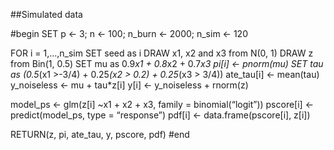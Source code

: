 ##Simulated data

#begin
SET p <- 3; n <- 100; n_burn <- 2000; n_sim <- 120

FOR i = 1,...,n_sim
  SET seed as i
  DRAW x1, x2 and x3 from N(0, 1)
  DRAW z from Bin(1, 0.5)
  SET mu as 0.9*x1 + 0.8*x2 + 0.7*x3
  pi[i] <- pnorm(mu)
  SET tau as (0.5*(x1 >-3/4) + 0.25*(x2 > 0.2) + 0.25*(x3 > 3/4))
  ate_tau[i] <- mean(tau)
  y_noiseless <- mu + tau*z[i]
  y[i] <- y_noiseless + rnorm(z)
  
  model_ps <- glm(z[i] ~x1 + x2 + x3, family = binomial("logit"))
  pscore[i] <- predict(model_ps, type = "response")
  pdf[i] <- data.frame(pscore[i], z[i])
  
RETURN(z, pi, ate_tau, y, pscore, pdf)
#end  


